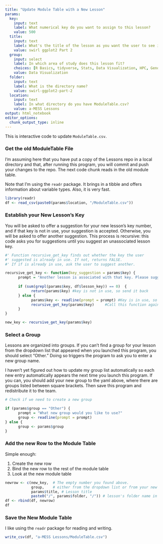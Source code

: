 ```yaml
---
title: "Update Module Table with a New Lesson"
params:
  key:
    input: text
    label: What numerical key do you want to assign to this lesson?
    value: 500
  title:
    input: text
    label: What's the title of the lesson as you want the user to see it?
    value: swirl ggplot2 Part 2
  group:
    input: select
    label: In which area of study does this lesson fit?
    choices: [R Basics, tidyverse, Stats, Data Visualization, HPC, Genomics, Intermediate R, Advanced R, Python Basics, Intermediate Python, pandas, Advanced Python, Git & GitHub, Other]
    value: Data Visualization
  folder:
    input: text
    label: What is the directory name?
    value: swirl-ggplot2-part-2
  location:
    input: text
    label: In what directory do you have ModuleTable.csv?
    value: a-MESS Lessons
output: html_notebook
editor_options: 
  chunk_output_type: inline
---
```


This is interactive code to update `ModuleTable.csv`.

### Get the old ModuleTable File

I'm assuming here that you have put a copy of the Lessons repo in a local directory and that, after running this program, you will commit and push your changes to the repo. The next code chunk reads in the old module table.

Note that I'm using the `readr` package. It brings in a tibble and offers information about variable types. Also, it is very fast.

```r
library(readr)
df <- read_csv(paste0(params$location, "/ModuleTable.csv"))
```

### Establish your New Lesson's Key

You will be asked to offer a suggestion for your new lesson's key number, and if that key is not in use, your suggestion is accepted. Otherwise, you will be asked to offer another suggestion. This process is recursive: this code asks you for suggestions until you suggest an unassociated lesson key.

```r
#' Function recursive_get_key finds out whether the key the user
#' suggested is already in use. If not, returns FALSE. 
#' If if is already in use, ask the user to suggest another.

recursive_get_key <- function(key_suggestion = params$key) {
      prompt = "Another lesson is associated with that key. Please suggest another: " 
      
      if (sum(grepl(params$key, df$lesson_key)) == 0)  {
            return(params$key) #key is not in use, so send it back
      } else {
            params$key <- readline(prompt = prompt) #Key is in use, so ask for another key
            recursive_get_key(params$key)     #Call this function again
      }
}

new_key <- recursive_get_key(params$key)
```

### Select a Group

Lessons are organized into groups. If you can't find a group for your lesson from the dropdown list that appeared when you launched this program, you should select "Other." Doing so triggers the program to ask you to enter a new group name.

I haven't yet figured out how to update my group list automatically so each new entry automatically appears the next time you launch this program. If you can, you should add your new group to the yaml above, where there are groups listed between square brackets. Then save this program and redistribute it to the team.


```r

# Check if we need to create a new group

if (params$group == "Other") {
      prompt = "What new group would you like to use?"
      group <- readline(prompt = prompt)
} else {
      group <- params$group
}
```

### Add the new Row to the Module Table

Simple enough:    

1. Create the new row    
2. Bind the new row to the rest of the module table    
3. Look at the new module table    

```r

newrow <- c(new_key,  # The empty number you found above.
            group,    # either from the dropdown list or from your new suggestion
            params$title, # Lesson title
            paste0("/", params$folder, "/")) # lesson's folder name in the Lessons repo.
df <- rbind(df, newrow) 
df
```

### Save the New Module Table

I like using the `readr` package for reading and writing. 

```r
write_csv(df, "a-MESS Lessons/ModuleTable.csv")
```

